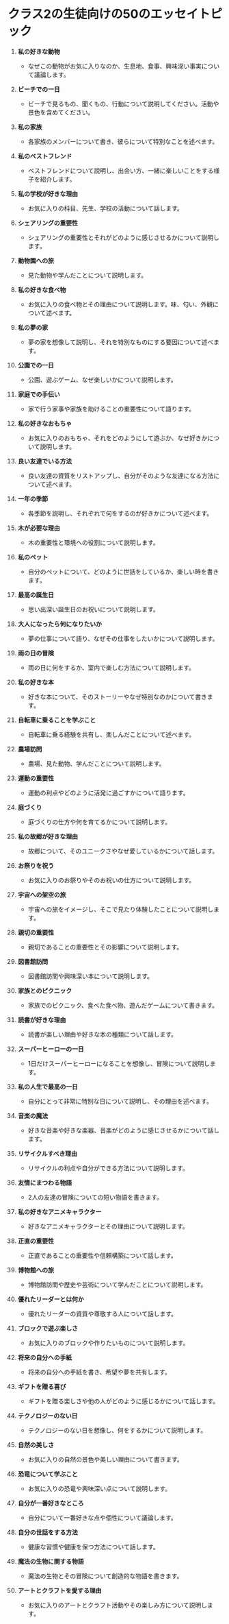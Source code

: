 # クラス2の生徒向けの50のエッセイトピック


<div style={{ width: "100%", padding: 20, height: "70vh" }}>
  <Chat
    welcome={"こんにちは、どのような `クラスエッセイ` を話し合いたいですか？アイディアが欲しいですか？"}
    teacherName={"エイミー"}
    systemPrompt={"このユーザーが望んでいた`最高のエッセイのアイデア（トピック）を見つけるお手伝いをしてください。"}
  />
</div>

1. **私の好きな動物**

   - なぜこの動物がお気に入りなのか、生息地、食事、興味深い事実について議論します。

2. **ビーチでの一日**

   - ビーチで見るもの、聞くもの、行動について説明してください。活動や景色を含めてください。

3. **私の家族**

   - 各家族のメンバーについて書き、彼らについて特別なことを述べます。

4. **私のベストフレンド**

   - ベストフレンドについて説明し、出会い方、一緒に楽しいことをする様子を紹介します。

5. **私の学校が好きな理由**

   - お気に入りの科目、先生、学校の活動について話します。

6. **シェアリングの重要性**

   - シェアリングの重要性とそれがどのように感じさせるかについて説明します。

7. **動物園への旅**

   - 見た動物や学んだことについて説明します。

8. **私の好きな食べ物**

   - お気に入りの食べ物とその理由について説明します。味、匂い、外観について述べます。

9. **私の夢の家**

   - 夢の家を想像して説明し、それを特別なものにする要因について述べます。

10. **公園での一日**

    - 公園、遊ぶゲーム、なぜ楽しいかについて説明します。

11. **家庭での手伝い**

    - 家で行う家事や家族を助けることの重要性について語ります。

12. **私の好きなおもちゃ**

    - お気に入りのおもちゃ、それをどのようにして遊ぶか、なぜ好きかについて説明します。

13. **良い友達でいる方法**

    - 良い友達の資質をリストアップし、自分がそのような友達になる方法について述べます。

14. **一年の季節**

    - 各季節を説明し、それぞれで何をするのが好きかについて述べます。

15. **木が必要な理由**

    - 木の重要性と環境への役割について説明します。

16. **私のペット**

    - 自分のペットについて、どのように世話をしているか、楽しい時を書きます。

17. **最高の誕生日**

    - 思い出深い誕生日のお祝いについて説明します。

18. **大人になったら何になりたいか**

    - 夢の仕事について語り、なぜその仕事をしたいかについて説明します。

19. **雨の日の冒険**

    - 雨の日に何をするか、室内で楽しむ方法について説明します。

20. **私の好きな本**

    - 好きな本について、そのストーリーやなぜ特別なのかについて書きます。

21. **自転車に乗ることを学ぶこと**

    - 自転車に乗る経験を共有し、楽しんだことについて述べます。

22. **農場訪問**

    - 農場、見た動物、学んだことについて説明します。

23. **運動の重要性**

    - 運動の利点やどのように活発に過ごすかについて語ります。

24. **庭づくり**

    - 庭づくりの仕方や何を育てるかについて説明します。

25. **私の故郷が好きな理由**

    - 故郷について、そのユニークさやなぜ愛しているかについて話します。

26. **お祭りを祝う**

    - お気に入りのお祭りやそのお祝いの仕方について説明します。

27. **宇宙への架空の旅**

    - 宇宙への旅をイメージし、そこで見たり体験したことについて説明します。

28. **親切の重要性**

    - 親切であることの重要性とその影響について説明します。

29. **図書館訪問**

    - 図書館訪問や興味深い本について説明します。

30. **家族とのピクニック**

    - 家族でのピクニック、食べた食べ物、遊んだゲームについて書きます。

31. **読書が好きな理由**

    - 読書が楽しい理由や好きな本の種類について話します。

32. **スーパーヒーローの一日**

    - 1日だけスーパーヒーローになることを想像し、冒険について説明します。

33. **私の人生で最高の一日**

    - 自分にとって非常に特別な日について説明し、その理由を述べます。

34. **音楽の魔法**

    - 好きな音楽や好きな楽器、音楽がどのように感じさせるかについて話します。

35. **リサイクルすべき理由**

    - リサイクルの利点や自分ができる方法について説明します。

36. **友情にまつわる物語**

    - 2人の友達の冒険についての短い物語を書きます。

37. **私の好きなアニメキャラクター**

    - 好きなアニメキャラクターとその理由について説明します。

38. **正直の重要性**

    - 正直であることの重要性や信頼構築について話します。

39. **博物館への旅**

    - 博物館訪問や歴史や芸術について学んだことについて説明します。

40. **優れたリーダーとは何か**

    - 優れたリーダーの資質や尊敬する人について話します。

41. **ブロックで遊ぶ楽しさ**

    - お気に入りのブロックや作りたいものについて説明します。

42. **将来の自分への手紙**

    - 将来の自分への手紙を書き、希望や夢を共有します。

43. **ギフトを贈る喜び**

    - ギフトを贈る楽しさや他の人がどのように感じるかについて話します。

44. **テクノロジーのない日**

    - テクノロジーのない日を想像し、何をするかについて説明します。

45. **自然の美しさ**

    - お気に入りの自然の景色や美しい理由について書きます。

46. **恐竜について学ぶこと**

    - お気に入りの恐竜や興味深い点について説明します。

47. **自分が一番好きなところ**

    - 自分について一番好きな点や個性について議論します。

48. **自分の世話をする方法**

    - 健康な習慣や健康を保つ方法について話します。

49. **魔法の生物に関する物語**

    - 魔法の生物とその冒険について創造的な物語を書きます。

50. **アートとクラフトを愛する理由**

    - お気に入りのアートとクラフト活動やその楽しみ方について説明します。

